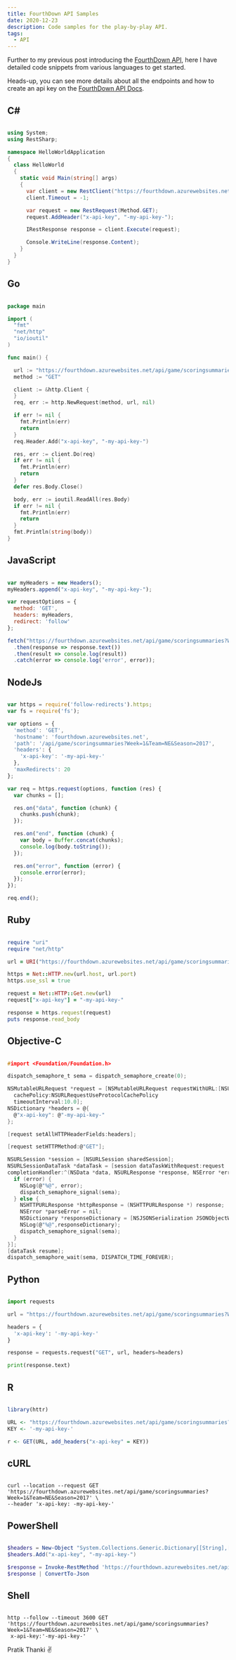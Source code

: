 ```yaml
---
title: FourthDown API Samples
date: 2020-12-23
description: Code samples for the play-by-play API.
tags:
  - API
---
```


Further to my previous post introducing the [FourthDown API](../fourth-down-api), here I have detailed 
code snippets from various languages to get started.

Heads-up, you can see more details about all the endpoints and how to create an api key on the 
[FourthDown API Docs](https://fourthdown.azurewebsites.net/).

## C#

```cs

using System;
using RestSharp;

namespace HelloWorldApplication 
{
  class HelloWorld 
  {
    static void Main(string[] args) 
    {
      var client = new RestClient("https://fourthdown.azurewebsites.net/api/game/scoringsummaries?Week=1&Team=NE&Season=2017");
      client.Timeout = -1;

      var request = new RestRequest(Method.GET);
      request.AddHeader("x-api-key", "-my-api-key-");

      IRestResponse response = client.Execute(request);

      Console.WriteLine(response.Content);
    }
  }
}

```

## Go

```go

package main

import (
  "fmt"
  "net/http"
  "io/ioutil"
)

func main() {

  url := "https://fourthdown.azurewebsites.net/api/game/scoringsummaries?Week=1&Team=NE&Season=2017"
  method := "GET"

  client := &http.Client {
  }
  req, err := http.NewRequest(method, url, nil)

  if err != nil {
    fmt.Println(err)
    return
  }
  req.Header.Add("x-api-key", "-my-api-key-")

  res, err := client.Do(req)
  if err != nil {
    fmt.Println(err)
    return
  }
  defer res.Body.Close()

  body, err := ioutil.ReadAll(res.Body)
  if err != nil {
    fmt.Println(err)
    return
  }
  fmt.Println(string(body))
}

```

## JavaScript 

```js

var myHeaders = new Headers();
myHeaders.append("x-api-key", "-my-api-key-");

var requestOptions = {
  method: 'GET',
  headers: myHeaders,
  redirect: 'follow'
};

fetch("https://fourthdown.azurewebsites.net/api/game/scoringsummaries?Week=1&Team=NE&Season=2017", requestOptions)
  .then(response => response.text())
  .then(result => console.log(result))
  .catch(error => console.log('error', error));

```

## NodeJs

```js

var https = require('follow-redirects').https;
var fs = require('fs');

var options = {
  'method': 'GET',
  'hostname': 'fourthdown.azurewebsites.net',
  'path': '/api/game/scoringsummaries?Week=1&Team=NE&Season=2017',
  'headers': {
    'x-api-key': '-my-api-key-'
  },
  'maxRedirects': 20
};

var req = https.request(options, function (res) {
  var chunks = [];

  res.on("data", function (chunk) {
    chunks.push(chunk);
  });

  res.on("end", function (chunk) {
    var body = Buffer.concat(chunks);
    console.log(body.toString());
  });

  res.on("error", function (error) {
    console.error(error);
  });
});

req.end();

```

## Ruby

```ruby

require "uri"
require "net/http"

url = URI("https://fourthdown.azurewebsites.net/api/game/scoringsummaries?Week=1&Team=NE&Season=2017")

https = Net::HTTP.new(url.host, url.port)
https.use_ssl = true

request = Net::HTTP::Get.new(url)
request["x-api-key"] = "-my-api-key-"

response = https.request(request)
puts response.read_body

```

## Objective-C

```c

#import <Foundation/Foundation.h>

dispatch_semaphore_t sema = dispatch_semaphore_create(0);

NSMutableURLRequest *request = [NSMutableURLRequest requestWithURL:[NSURL URLWithString:@"https://fourthdown.azurewebsites.net/api/game/scoringsummaries?Week=1&Team=NE&Season=2017"]
  cachePolicy:NSURLRequestUseProtocolCachePolicy
  timeoutInterval:10.0];
NSDictionary *headers = @{
  @"x-api-key": @"-my-api-key-"
};

[request setAllHTTPHeaderFields:headers];

[request setHTTPMethod:@"GET"];

NSURLSession *session = [NSURLSession sharedSession];
NSURLSessionDataTask *dataTask = [session dataTaskWithRequest:request
completionHandler:^(NSData *data, NSURLResponse *response, NSError *error) {
  if (error) {
    NSLog(@"%@", error);
    dispatch_semaphore_signal(sema);
  } else {
    NSHTTPURLResponse *httpResponse = (NSHTTPURLResponse *) response;
    NSError *parseError = nil;
    NSDictionary *responseDictionary = [NSJSONSerialization JSONObjectWithData:data options:0 error:&parseError];
    NSLog(@"%@",responseDictionary);
    dispatch_semaphore_signal(sema);
  }
}];
[dataTask resume];
dispatch_semaphore_wait(sema, DISPATCH_TIME_FOREVER);

```

## Python 

```py

import requests

url = "https://fourthdown.azurewebsites.net/api/game/scoringsummaries?Week=1&Team=NE&Season=2017"

headers = {
  'x-api-key': '-my-api-key-'
}

response = requests.request("GET", url, headers=headers)

print(response.text)

```

## R

```R

library(httr)

URL <- "https://fourthdown.azurewebsites.net/api/game/scoringsummaries?Week=1&Team=NE&Season=2017"
KEY <- '-my-api-key-'

r <- GET(URL, add_headers("x-api-key" = KEY))

```

## cURL

```shell

curl --location --request GET 'https://fourthdown.azurewebsites.net/api/game/scoringsummaries?Week=1&Team=NE&Season=2017' \
--header 'x-api-key: -my-api-key-'

```

## PowerShell

```ps1

$headers = New-Object "System.Collections.Generic.Dictionary[[String],[String]]"
$headers.Add("x-api-key", "-my-api-key-")

$response = Invoke-RestMethod 'https://fourthdown.azurewebsites.net/api/game/scoringsummaries?Week=1&Team=NE&Season=2017' -Method 'GET' -Headers $headers -Body $body
$response | ConvertTo-Json

```

## Shell

```shell

http --follow --timeout 3600 GET 'https://fourthdown.azurewebsites.net/api/game/scoringsummaries?Week=1&Team=NE&Season=2017' \
 x-api-key:'-my-api-key-'

```

Pratik Thanki ✌️
